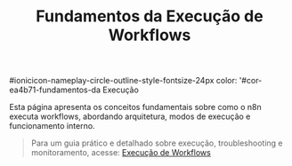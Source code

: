 ﻿---
title: Fundamentos da Execução de Workflows
sidebar_position: 5
description: Conceitos fundamentais sobre execução de workflows no n8n.
---

#ionicicon-nameplay-circle-outline-style-fontsize-24px color: '#cor-ea4b71-fundamentos-da Execução

Esta página apresenta os conceitos fundamentais sobre como o n8n executa workflows, abordando arquitetura, modos de execução e funcionamento interno.

> Para um guia prático e detalhado sobre execução, troubleshooting e monitoramento, acesse:
> [Execução de Workflows](../usando-n8n/execucoes/) 
